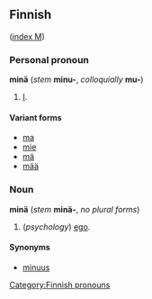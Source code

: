==Finnish==
([[Wiktionary:Finnish_index_m|index M]])

===Personal pronoun===
'''minä''' (''stem'' '''minu-''', ''colloquially'' '''mu-''')

# [[I]].

====Variant forms====
*[[ma#Finnish|ma]]
*[[mie#Finnish|mie]]
*[[mä]]
*[[mää]]

[[Category:Finnish pronouns]]

===Noun===
'''minä''' (''stem'' '''minä-''', ''no plural forms'')

# (''psychology'') [[ego]].

====Synonyms====
*[[minuus]]